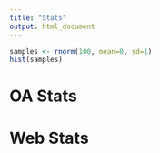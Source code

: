 ```yaml
---
title: "Stats"
output: html_document
---
```



```r
samples <- rnorm(100, mean=0, sd=1)
hist(samples)
```

# OA Stats




# Web Stats
